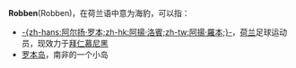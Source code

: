 {{disambig|cat=非中文名称消歧義}}
'''Robben'''(Robben)，在荷兰语中意为海豹，可以指：
*[[阿尔扬·罗本|-{zh-hans:阿尔扬·罗本;zh-hk:阿揚·洛賓;zh-tw:阿揚·羅本;}-]]，[[荷兰国家足球队|荷兰]]足球运动员，现效力于[[拜仁慕尼黑|拜仁慕尼黑]]
*[[罗本岛|罗本岛]]，南非的一个小岛